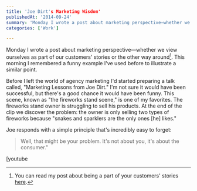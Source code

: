```yaml
---
title: 'Joe Dirt's Marketing Wisdom'
publishedAt: '2014-09-24'
summary: 'Monday I wrote a post about marketing perspective—whether we view ourselves as part of our customers' stories or the other way around[^1]. This morning I remembered a funny example I've used before to...'
categories: ['Work']

---
```


Monday I wrote a post about marketing perspective—whether we view ourselves as part of our customers' stories or the other way around[^1]. This morning I remembered a funny example I've used before to illustrate a similar point.

Before I left the world of agency marketing I'd started preparing a talk called, "Marketing Lessons from Joe Dirt." I'm not sure it would have been successful, but there's a good chance it would have been funny. This scene, known as "the fireworks stand scene," is one of my favorites. The fireworks stand owner is struggling to sell his products. At the end of the clip we discover the problem: the owner is only selling two types of fireworks because "snakes and sparklers are the only ones [he] likes."

Joe responds with a simple principle that's incredibly easy to forget:

> Well, that might be your problem. It's not about you, it's about the consumer."

[youtube <YouTube id="jw7ajsKmbd4" />

[^1]: You can read my post about being a part of your customers' stories [here](https://ericdodds.com/its-the-customers-story/).
